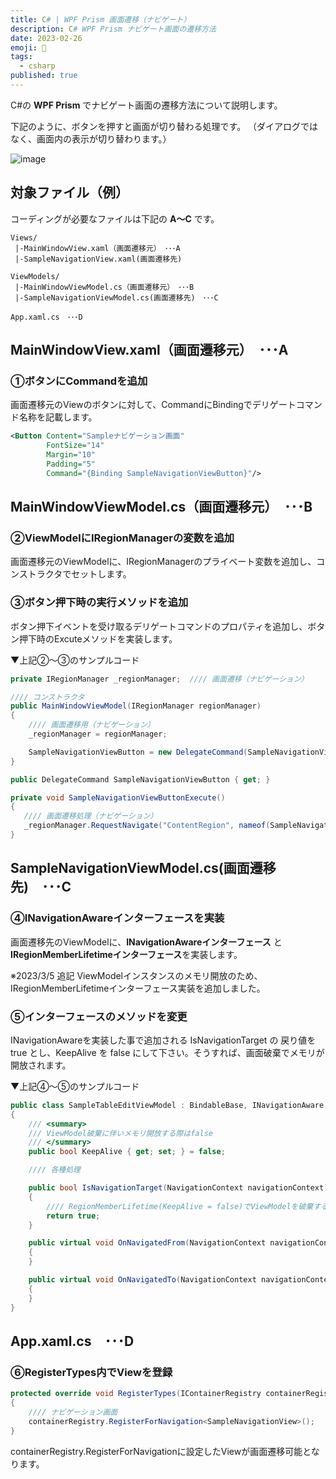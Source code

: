 ```yaml
---
title: C# | WPF Prism 画面遷移（ナビゲート）
description: C# WPF Prism ナビゲート画面の遷移方法
date: 2023-02-26
emoji: 🤖
tags: 
  - csharp
published: true
---
```


C#の **WPF Prism** でナビゲート画面の遷移方法について説明します。

下記のように、ボタンを押すと画面が切り替わる処理です。
（ダイアログではなく、画面内の表示が切り替わります。）

![image](/blog/26/1.gif)

## 対象ファイル（例）

コーディングが必要なファイルは下記の **A～C** です。

```text
Views/
 |-MainWindowView.xaml（画面遷移元）　･･･A
 |-SampleNavigationView.xaml(画面遷移先)

ViewModels/
 |-MainWindowViewModel.cs（画面遷移元）　･･･B
 |-SampleNavigationViewModel.cs(画面遷移先)　･･･C

App.xaml.cs　･･･D
```

## MainWindowView.xaml（画面遷移元）　･･･A

### ①ボタンにCommandを追加

画面遷移元のViewのボタンに対して、CommandにBindingでデリゲートコマンド名称を記載します。

```xml
<Button Content="Sampleナビゲーション画面"
        FontSize="14"
        Margin="10"
        Padding="5"
        Command="{Binding SampleNavigationViewButton}"/>
```

## MainWindowViewModel.cs（画面遷移元）　･･･B

### ②ViewModelにIRegionManagerの変数を追加

画面遷移元のViewModelに、IRegionManagerのプライベート変数を追加し、コンストラクタでセットします。

### ③ボタン押下時の実行メソッドを追加

ボタン押下イベントを受け取るデリゲートコマンドのプロパティを追加し、ボタン押下時のExcuteメソッドを実装します。

▼上記②～③のサンプルコード
```cs
private IRegionManager _regionManager;  //// 画面遷移（ナビゲーション）

//// コンストラクタ
public MainWindowViewModel(IRegionManager regionManager)
{
    //// 画面遷移用（ナビゲーション）
    _regionManager = regionManager;

    SampleNavigationViewButton = new DelegateCommand(SampleNavigationViewButtonExecute);
}

public DelegateCommand SampleNavigationViewButton { get; }

private void SampleNavigationViewButtonExecute()
{
   //// 画面遷移処理（ナビゲーション）
   _regionManager.RequestNavigate("ContentRegion", nameof(SampleNavigationView));
}
```

## SampleNavigationViewModel.cs(画面遷移先)　･･･C

### ④INavigationAwareインターフェースを実装
画面遷移先のViewModelに、**INavigationAwareインターフェース** と **IRegionMemberLifetimeインターフェース**を実装します。

※2023/3/5 追記
ViewModelインスタンスのメモリ開放のため、IRegionMemberLifetimeインターフェース実装を追加しました。

### ⑤インターフェースのメソッドを変更
INavigationAwareを実装した事で追加される IsNavigationTarget の 戻り値を true とし、KeepAlive を false にして下さい。そうすれば、画面破棄でメモリが開放されます。

▼上記④～⑤のサンプルコード
```cs
public class SampleTableEditViewModel : BindableBase, INavigationAware, IRegionMemberLifetime
{
    /// <summary>
    /// ViewModel破棄に伴いメモリ開放する際はfalse
    /// </summary>
    public bool KeepAlive { get; set; } = false;

    //// 各種処理

    public bool IsNavigationTarget(NavigationContext navigationContext)
    {
        //// RegionMemberLifetime(KeepAlive = false)でViewModelを破棄するため、こちらはTrue
        return true;
    }

    public virtual void OnNavigatedFrom(NavigationContext navigationContext)
    {
    }

    public virtual void OnNavigatedTo(NavigationContext navigationContext)
    {
    }
}
```

## App.xaml.cs　･･･D

### ⑥RegisterTypes内でViewを登録

```cs
protected override void RegisterTypes(IContainerRegistry containerRegistry)
{
    //// ナビゲーション画面
    containerRegistry.RegisterForNavigation<SampleNavigationView>();
}
```

containerRegistry.RegisterForNavigationに設定したViewが画面遷移可能となります。
